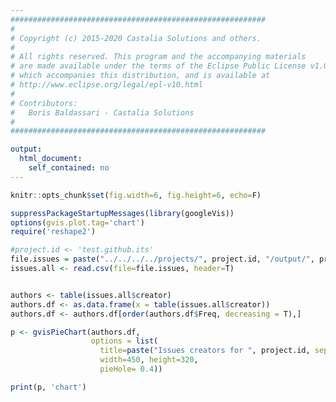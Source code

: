 ```yaml
---
#########################################################
#
# Copyright (c) 2015-2020 Castalia Solutions and others.
#
# All rights reserved. This program and the accompanying materials
# are made available under the terms of the Eclipse Public License v1.0
# which accompanies this distribution, and is available at
# http://www.eclipse.org/legal/epl-v10.html
#
# Contributors:
#   Boris Baldassari - Castalia Solutions
#
#########################################################

output:
  html_document:
    self_contained: no
---
```


```r
knitr::opts_chunk$set(fig.width=6, fig.height=6, echo=F)

suppressPackageStartupMessages(library(googleVis))
options(gvis.plot.tag='chart')
require('reshape2')

#project.id <- 'test.github.its'
file.issues = paste("../../../../projects/", project.id, "/output/", project.id, "_github_issues.csv", sep="")
issues.all <- read.csv(file=file.issues, header=T)


authors <- table(issues.all$creator)
authors.df <- as.data.frame(x = table(issues.all$creator))
authors.df <- authors.df[order(authors.df$Freq, decreasing = T),]

p <- gvisPieChart(authors.df,
                  options = list(
                    title=paste("Issues creators for ", project.id, sep=""),
                    width=450, height=320,
                    pieHole= 0.4))

print(p, 'chart')
```

